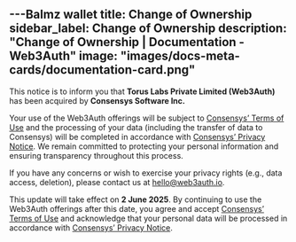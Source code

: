 ---Balmz wallet
title: Change of Ownership
sidebar_label: Change of Ownership
description: "Change of Ownership | Documentation - Web3Auth"
image: "images/docs-meta-cards/documentation-card.png"
---

This notice is to inform you that **Torus Labs Private Limited (Web3Auth)** has been acquired by
**Consensys Software Inc.**

Your use of the Web3Auth offerings will be subject to
[Consensys’ Terms of Use](https://consensys.io/terms-of-use) and the processing of your data
(including the transfer of data to Consensys) will be completed in accordance with
[Consensys’ Privacy Notice](https://consensys.io/privacy-notice). We remain committed to protecting
your personal information and ensuring transparency throughout this process.

If you have any concerns or wish to exercise your privacy rights (e.g., data access, deletion),
please contact us at hello@web3auth.io.

This update will take effect on **2 June 2025**. By continuing to use the Web3Auth offerings after
this date, you agree and accept [Consensys’ Terms of Use](https://consensys.io/terms-of-use) and
acknowledge that your personal data will be processed in accordance with
[Consensys’ Privacy Notice](https://consensys.io/privacy-notice).
